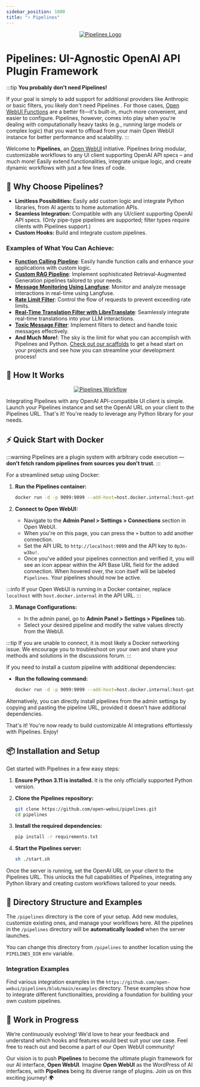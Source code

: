 ```yaml
---
sidebar_position: 1000
title: "⚡ Pipelines"
---
```


<p align="center">
  <a href="#">
    <img src="/images/pipelines/header.png" alt="Pipelines Logo" />
  </a>
</p>

# Pipelines: UI-Agnostic OpenAI API Plugin Framework

:::tip
**You probably don't need Pipelines!**

If your goal is simply to add support for additional providers like Anthropic or basic filters, you likely don't need Pipelines . For those cases, [Open WebUI Functions](/features/plugin/functions) are a better fit—it's built-in, much more convenient, and easier to configure. Pipelines, however, comes into play when you're dealing with computationally heavy tasks (e.g., running large models or complex logic) that you want to offload from your main Open WebUI instance for better performance and scalability.
:::

Welcome to **Pipelines**, an [Open WebUI](https://github.com/open-webui) initiative. Pipelines bring modular, customizable workflows to any UI client supporting OpenAI API specs – and much more! Easily extend functionalities, integrate unique logic, and create dynamic workflows with just a few lines of code.

## 🚀 Why Choose Pipelines?

- **Limitless Possibilities:** Easily add custom logic and integrate Python libraries, from AI agents to home automation APIs.
- **Seamless Integration:** Compatible with any UI/client supporting OpenAI API specs. (Only pipe-type pipelines are supported; filter types require clients with Pipelines support.)
- **Custom Hooks:** Build and integrate custom pipelines.

### Examples of What You Can Achieve:

- [**Function Calling Pipeline**](https://github.com/open-webui/pipelines/blob/main/examples/filters/function_calling_filter_pipeline.py): Easily handle function calls and enhance your applications with custom logic.
- [**Custom RAG Pipeline**](https://github.com/open-webui/pipelines/blob/main/examples/pipelines/rag/llamaindex_pipeline.py): Implement sophisticated Retrieval-Augmented Generation pipelines tailored to your needs.
- [**Message Monitoring Using Langfuse**](https://github.com/open-webui/pipelines/blob/main/examples/filters/langfuse_filter_pipeline.py): Monitor and analyze message interactions in real-time using Langfuse.
- [**Rate Limit Filter**](https://github.com/open-webui/pipelines/blob/main/examples/filters/rate_limit_filter_pipeline.py): Control the flow of requests to prevent exceeding rate limits.
- [**Real-Time Translation Filter with LibreTranslate**](https://github.com/open-webui/pipelines/blob/main/examples/filters/libretranslate_filter_pipeline.py): Seamlessly integrate real-time translations into your LLM interactions.
- [**Toxic Message Filter**](https://github.com/open-webui/pipelines/blob/main/examples/filters/detoxify_filter_pipeline.py): Implement filters to detect and handle toxic messages effectively.
- **And Much More!**: The sky is the limit for what you can accomplish with Pipelines and Python. [Check out our scaffolds](https://github.com/open-webui/pipelines/blob/main/examples/scaffolds) to get a head start on your projects and see how you can streamline your development process!

## 🔧 How It Works

<p align="center">
  <a href="#">
    <img src="/images/pipelines/workflow.png" alt="Pipelines Workflow" />
  </a>
</p>

Integrating Pipelines with any OpenAI API-compatible UI client is simple. Launch your Pipelines instance and set the OpenAI URL on your client to the Pipelines URL. That's it! You're ready to leverage any Python library for your needs.

## ⚡ Quick Start with Docker

:::warning
Pipelines are a plugin system with arbitrary code execution — **don't fetch random pipelines from sources you don't trust**.
:::

For a streamlined setup using Docker:

1. **Run the Pipelines container:**

   ```sh
   docker run -d -p 9099:9099 --add-host=host.docker.internal:host-gateway -v pipelines:/app/pipelines --name pipelines --restart always ghcr.io/open-webui/pipelines:main
   ```

2. **Connect to Open WebUI:**

   - Navigate to the **Admin Panel > Settings > Connections** section in Open WebUI.
   - When you're on this page, you can press the `+` button to add another connection.
   - Set the API URL to `http://localhost:9099` and the API key to `0p3n-w3bu!`.
   - Once you've added your pipelines connection and verified it, you will see an icon appear within the API Base URL field for the added connection. When hovered over, the icon itself will be labeled `Pipelines`. Your pipelines should now be active.

:::info
If your Open WebUI is running in a Docker container, replace `localhost` with `host.docker.internal` in the API URL.
:::

3. **Manage Configurations:**

   - In the admin panel, go to **Admin Panel > Settings > Pipelines** tab.
   - Select your desired pipeline and modify the valve values directly from the WebUI.

:::tip
If you are unable to connect, it is most likely a Docker networking issue. We encourage you to troubleshoot on your own and share your methods and solutions in the discussions forum.
:::

If you need to install a custom pipeline with additional dependencies:

- **Run the following command:**

  ```sh
  docker run -d -p 9099:9099 --add-host=host.docker.internal:host-gateway -e PIPELINES_URLS="https://github.com/open-webui/pipelines/blob/main/examples/filters/detoxify_filter_pipeline.py" -v pipelines:/app/pipelines --name pipelines --restart always ghcr.io/open-webui/pipelines:main
  ```

Alternatively, you can directly install pipelines from the admin settings by copying and pasting the pipeline URL, provided it doesn't have additional dependencies.

That's it! You're now ready to build customizable AI integrations effortlessly with Pipelines. Enjoy!

## 📦 Installation and Setup

Get started with Pipelines in a few easy steps:

1. **Ensure Python 3.11 is installed.** It is the only officially supported Python version.
2. **Clone the Pipelines repository:**

   ```sh
   git clone https://github.com/open-webui/pipelines.git
   cd pipelines
   ```

3. **Install the required dependencies:**

   ```sh
   pip install -r requirements.txt
   ```

4. **Start the Pipelines server:**

   ```sh
   sh ./start.sh
   ```

Once the server is running, set the OpenAI URL on your client to the Pipelines URL. This unlocks the full capabilities of Pipelines, integrating any Python library and creating custom workflows tailored to your needs.

## 📂 Directory Structure and Examples

The `/pipelines` directory is the core of your setup. Add new modules, customize existing ones, and manage your workflows here. All the pipelines in the `/pipelines` directory will be **automatically loaded** when the server launches.

You can change this directory from `/pipelines` to another location using the `PIPELINES_DIR` env variable.

### Integration Examples

Find various integration examples in the `https://github.com/open-webui/pipelines/blob/main/examples` directory. These examples show how to integrate different functionalities, providing a foundation for building your own custom pipelines.

## 🎉 Work in Progress

We’re continuously evolving! We'd love to hear your feedback and understand which hooks and features would best suit your use case. Feel free to reach out and become a part of our Open WebUI community!

Our vision is to push **Pipelines** to become the ultimate plugin framework for our AI interface, **Open WebUI**. Imagine **Open WebUI** as the WordPress of AI interfaces, with **Pipelines** being its diverse range of plugins. Join us on this exciting journey! 🌍
